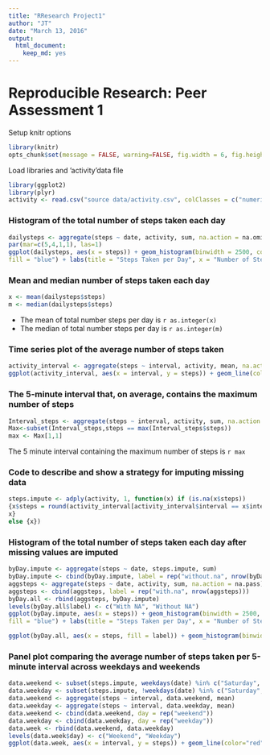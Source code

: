 ---
title: "RResearch Project1"
author: "JT"
date: "March 13, 2016"
output:
  html_document:
    keep_md: yes
---

# Reproducible Research: Peer Assessment 1

Setup knitr options
```{r warning=FALSE}
library(knitr)
opts_chunk$set(message = FALSE, warning=FALSE, fig.width = 6, fig.height = 6)
```
Load libraries and 'activity'data file
```{r}
library(ggplot2)
library(plyr)
activity <- read.csv("source data/activity.csv", colClasses = c("numeric", "Date", "numeric"))
```
### Histogram of the total number of steps taken each day
```{r}
dailysteps <- aggregate(steps ~ date, activity, sum, na.action = na.omit)
par(mar=c(5,4,1,1), las=1)
ggplot(dailysteps, aes(x = steps)) + geom_histogram(binwidth = 2500, colour = "black",
fill = "blue") + labs(title = "Steps Taken per Day", x = "Number of Steps", y = "Frequency")
```

### Mean and median number of steps taken each day
```{r}
x <- mean(dailysteps$steps)
m <- median(dailysteps$steps)
```

* The mean of total number steps per day is `r as.integer(x)`  
* The median of total number steps per day is `r as.integer(m)`

### Time series plot of the average number of steps taken
```{r}
activity_interval <- aggregate(steps ~ interval, activity, mean, na.action = na.omit)
ggplot(activity_interval, aes(x = interval, y = steps)) + geom_line(color = "blue") + labs(title = "Average of Steps taken Daily", x = "Interval", y = "Number of steps")
```

### The 5-minute interval that, on average, contains the maximum number of steps
```{r}
Interval_steps <- aggregate(steps ~ interval, activity, sum, na.action = na.omit)
Max<-subset(Interval_steps,steps == max(Interval_steps$steps))
max <- Max[1,1]
```
The 5 minute interval containing the maximum number of steps is `r max`

### Code to describe and show a strategy for imputing missing data
```{r}
steps.impute <- adply(activity, 1, function(x) if (is.na(x$steps))
{x$steps = round(activity_interval[activity_interval$interval == x$interval, 2])
x}
else {x})
```
### Histogram of the total number of steps taken each day after missing values are imputed
```{r}
byDay.impute <- aggregate(steps ~ date, steps.impute, sum)
byDay.impute <- cbind(byDay.impute, label = rep("without.na", nrow(byDay.impute)))
aggsteps <- aggregate(steps ~ date, activity, sum, na.action = na.pass)
aggsteps <- cbind(aggsteps, label = rep("with.na", nrow(aggsteps)))
byDay.all <- rbind(aggsteps, byDay.impute)
levels(byDay.all$label) <- c("With NA", "Without NA")
ggplot(byDay.impute, aes(x = steps)) + geom_histogram(binwidth = 2500, colour = "black",
fill = "blue") + labs(title = "Steps Taken per Day", x = "Number of Steps", y = "Frequency")
```

```{r}

ggplot(byDay.all, aes(x = steps, fill = label)) + geom_histogram(binwidth = 2500, colour = "black", alpha = 1) + labs(title = "Steps Taken per Day", x = "Number of Steps", y = "Frequency") + theme(legend.position = "bottom")

```
### Panel plot comparing the average number of steps taken per 5-minute interval across weekdays and weekends
```{r}
data.weekend <- subset(steps.impute, weekdays(date) %in% c("Saturday", "Sunday"))
data.weekday <- subset(steps.impute, !weekdays(date) %in% c("Saturday", "Sunday"))
data.weekend <- aggregate(steps ~ interval, data.weekend, mean)
data.weekday <- aggregate(steps ~ interval, data.weekday, mean)
data.weekend <- cbind(data.weekend, day = rep("weekend"))
data.weekday <- cbind(data.weekday, day = rep("weekday"))
data.week <- rbind(data.weekend, data.weekday)
levels(data.week$day) <- c("Weekend", "Weekday")
ggplot(data.week, aes(x = interval, y = steps)) + geom_line(color="red") + facet_grid(day ~ .) + labs(x = "Interval", y = "Number of steps")
```